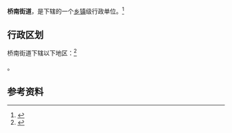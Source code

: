 {{中国乡级行政区|61/03/02/005/000}}

'''桥南街道'''，是{{PRC admin/fullname|61/03/02/005/000|3}}下辖的一个[[乡镇|乡镇]]级行政单位。<ref>{{PRC admin/ref sgc|{{PRC admin/parent|61/03/02/005/000}}}}</ref>

== 行政区划 ==

桥南街道下辖以下地区：<ref>{{PRC admin/ref sgc|61/03/02/005/000}}</ref>

{{PRC admin/children|61/03/02/005/000}}。

== 参考资料 ==

{{reflist}}

{{行政区划小作品}}
{{PRC admin/navcat|61/03/02/005/000}}
